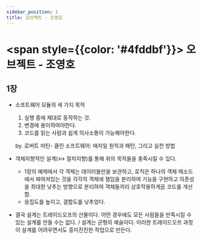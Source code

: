 ```yaml
---
sidebar_position: 1
title: 오브젝트 - 조영호
---
```


# <span style={{color: '#4fddbf'}}> 오브젝트 - 조영호 </span>

## 1장

- 소프트웨어 모듈의 세 가지 목적
    1. 실행 중에 제대로 동작하는 것.
    2. 변경에 용이하여야한다.
    3. 코드를 읽는 사람과 쉽게 의사소통이 가능해야한다.

    by. 로버트 마틴- 클린 소프트웨어: 애자일 원칙과 패턴, 그리고 실천 방법

- 객체지향적인 설계(↔ 절차지향)를 통해 위의 목적들을 충족시킬 수 있다.
    - 1장의 예제에서 각 객체는 데이터들만을 보관하고, 로직은 하나의 객체 메소드에서 짜여져있는 것을 각각의 객체에 챔임을 분리하여 기능을 구현하고 의존성을 최대한 낮추는 방향으로 분리하여 객체들끼리 상호작용하게끔 코드를 개선함.
    - 응집도를 높이고, 결합도를 낮추었다.
- 결국 설계는 트레이드오프의 산물이다. 어떤 경우에도 모든 사람들을 만족시킬 수 있는 설계를 만들 수는 없다. / 설계는 균형의 예술이다. 이러한 트레이드오프 과정이 설계를 어려우면서도 흥미진진한 작업으로 만든다.

